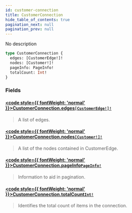 ```yaml
---
id: customer-connection
title: CustomerConnection
hide_table_of_contents: true
pagination_next: null
pagination_prev: null
---
```








No description

```graphql
type CustomerConnection {
  edges: [CustomerEdge!]!
  nodes: [Customer!]!
  pageInfo: PageInfo!
  totalCount: Int!
}
```


### Fields

#### [<code style={{ fontWeight: 'normal' }}>CustomerConnection.<b>edges</b></code>](#)<Bullet />[`[CustomerEdge!]!`](/objects/customer-edge) <Badge class="secondary" text="non-null"/> <Badge class="secondary" text="object"/>
> A list of edges.
> 

#### [<code style={{ fontWeight: 'normal' }}>CustomerConnection.<b>nodes</b></code>](#)<Bullet />[`[Customer!]!`](/objects/customer) <Badge class="secondary" text="non-null"/> <Badge class="secondary" text="object"/>
> A list of the nodes contained in CustomerEdge.
> 

#### [<code style={{ fontWeight: 'normal' }}>CustomerConnection.<b>pageInfo</b></code>](#)<Bullet />[`PageInfo!`](/objects/page-info) <Badge class="secondary" text="non-null"/> <Badge class="secondary" text="object"/>
> Information to aid in pagination.
> 

#### [<code style={{ fontWeight: 'normal' }}>CustomerConnection.<b>totalCount</b></code>](#)<Bullet />[`Int!`](/scalars/int) <Badge class="secondary" text="non-null"/> <Badge class="secondary" text="scalar"/>
> Identifies the total count of items in the connection.
> 





